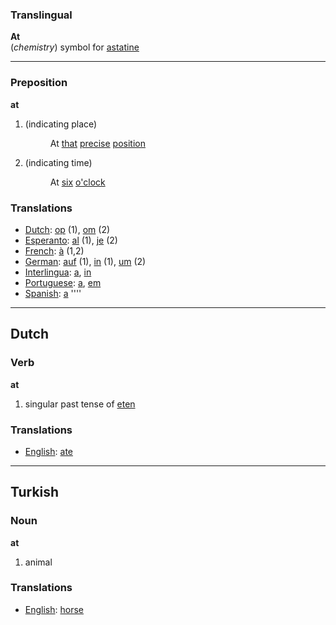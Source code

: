 ===Translingual===

'''At'''<br>(''chemistry'') symbol for [[astatine]]

----

===Preposition===

'''at'''

# (indicating place)
#:At [[that]] [[precise]] [[position]]
# (indicating time)
#:At [[six]] [[o'clock]]

===Translations===
*[[Dutch]]: [[op]] (1), [[om]] (2)
*[[Esperanto]]: [[al]] (1), [[je]] (2)
*[[French]]: [[à]] (1,2)
*[[German]]: [[auf]] (1), [[in]] (1), [[um]] (2)
*[[Interlingua]]: [[a]], [[in]]
*[[Portuguese]]: [[a]], [[em]]
*[[Spanish]]: [[a]] ''''

----
==Dutch==
===Verb===
'''at'''

#singular past tense of [[eten]]

===Translations===
*[[English]]: [[ate]]

----
==Turkish==
===Noun===
'''at'''

# animal

===Translations===
*[[English]]: [[horse]]